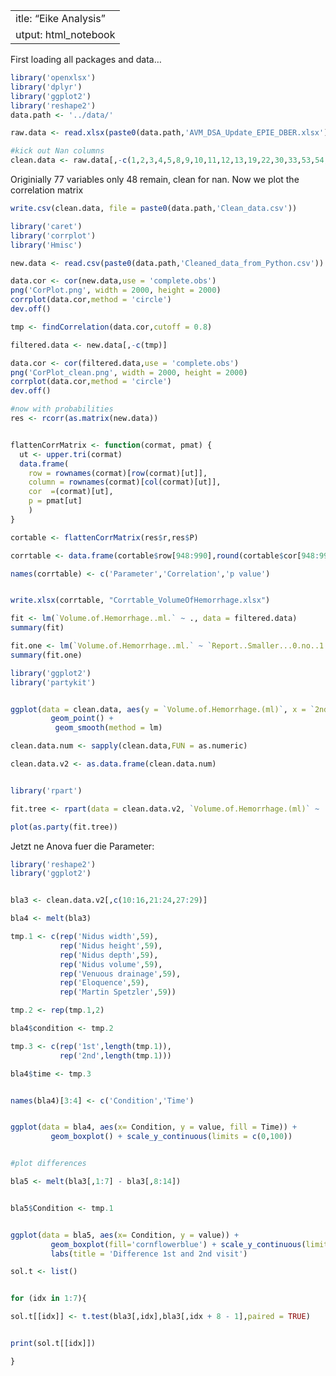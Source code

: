  ---
title: "Eike Analysis"
output: html_notebook
---

First loading all packages and data...


```r
library('openxlsx')
library('dplyr')
library('ggplot2')
library('reshape2')
data.path <- '../data/'

raw.data <- read.xlsx(paste0(data.path,'AVM_DSA_Update_EPIE_DBER.xlsx'),sheet = 1)

#kick out Nan columns
clean.data <- raw.data[,-c(1,2,3,4,5,8,9,10,11,12,13,19,22,30,33,53,54,55,56,57,58,59,60,61,62,63,64,65,66,67,69,76,77)]


```

Originially 77 variables only 48 remain, clean for nan. Now we plot the correlation matrix 

```r
write.csv(clean.data, file = paste0(data.path,'Clean_data.csv'))

```



```r
library('caret')
library('corrplot')
library('Hmisc')

new.data <- read.csv(paste0(data.path,'Cleaned_data_from_Python.csv'))

data.cor <- cor(new.data,use = 'complete.obs')
png('CorPlot.png', width = 2000, height = 2000)
corrplot(data.cor,method = 'circle')
dev.off()

tmp <- findCorrelation(data.cor,cutoff = 0.8)

filtered.data <- new.data[,-c(tmp)]

data.cor <- cor(filtered.data,use = 'complete.obs')
png('CorPlot_clean.png', width = 2000, height = 2000)
corrplot(data.cor,method = 'circle')
dev.off()

#now with probabilities
res <- rcorr(as.matrix(new.data))


flattenCorrMatrix <- function(cormat, pmat) {
  ut <- upper.tri(cormat)
  data.frame(
    row = rownames(cormat)[row(cormat)[ut]],
    column = rownames(cormat)[col(cormat)[ut]],
    cor  =(cormat)[ut],
    p = pmat[ut]
    )
}

cortable <- flattenCorrMatrix(res$r,res$P)

corrtable <- data.frame(cortable$row[948:990],round(cortable$cor[948:990],2),round(cortable$p[948:990],3))

names(corrtable) <- c('Parameter','Correlation','p value')


write.xlsx(corrtable, "Corrtable_VolumeOfHemorrhage.xlsx")

```


```r
fit <- lm(`Volume.of.Hemorrhage..ml.` ~ ., data = filtered.data)
summary(fit)
```

```r
fit.one <- lm(`Volume.of.Hemorrhage..ml.` ~ `Report..Smaller...0.no..1.yes`, data = filtered.data)
summary(fit.one)

```

```r

library('ggplot2')
library('partykit')


ggplot(data = clean.data, aes(y = `Volume.of.Hemorrhage.(ml)`, x = `2nd.DSA.Venous.drainage;.0=superficial;.1=deep`)) + 
         geom_point() + 
          geom_smooth(method = lm)

clean.data.num <- sapply(clean.data,FUN = as.numeric)

clean.data.v2 <- as.data.frame(clean.data.num)


library('rpart')

fit.tree <- rpart(data = clean.data.v2, `Volume.of.Hemorrhage.(ml)` ~ .,  method = 'anova', control = rpart.control(cp = 0.003))

plot(as.party(fit.tree))

```
 Jetzt ne Anova fuer die Parameter: 


```r

library('reshape2')
library('ggplot2')


bla3 <- clean.data.v2[,c(10:16,21:24,27:29)]

bla4 <- melt(bla3)

tmp.1 <- c(rep('Nidus width',59),
           rep('Nidus height',59),
           rep('Nidus depth',59),
           rep('Nidus volume',59),
           rep('Venuous drainage',59),
           rep('Eloquence',59),
           rep('Martin Spetzler',59))

tmp.2 <- rep(tmp.1,2)

bla4$condition <- tmp.2

tmp.3 <- c(rep('1st',length(tmp.1)),
           rep('2nd',length(tmp.1)))

bla4$time <- tmp.3


names(bla4)[3:4] <- c('Condition','Time')


ggplot(data = bla4, aes(x= Condition, y = value, fill = Time)) + 
         geom_boxplot() + scale_y_continuous(limits = c(0,100))


#plot differences 

bla5 <- melt(bla3[,1:7] - bla3[,8:14])


bla5$Condition <- tmp.1


ggplot(data = bla5, aes(x= Condition, y = value)) + 
         geom_boxplot(fill='cornflowerblue') + scale_y_continuous(limits = c(-10,10))  +
         labs(title = 'Difference 1st and 2nd visit')

sol.t <- list()


for (idx in 1:7){

sol.t[[idx]] <- t.test(bla3[,idx],bla3[,idx + 8 - 1],paired = TRUE)


print(sol.t[[idx]])

}


```




